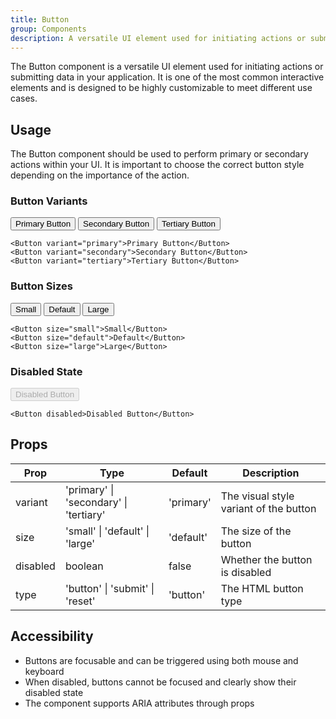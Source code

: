 ```yaml
---
title: Button
group: Components
description: A versatile UI element used for initiating actions or submitting data in your application.
---
```



The Button component is a versatile UI element used for initiating actions or submitting data in your application. It is one of the most common interactive elements and is designed to be highly customizable to meet different use cases.

## Usage

The Button component should be used to perform primary or secondary actions within your UI. It is important to choose the correct button style depending on the importance of the action.

### Button Variants

<div class="flex flex-wrap gap-4 my-8">
  <Button variant="primary" client:load>
    Primary Button
  </Button>
  <Button variant="secondary" client:load>
    Secondary Button
  </Button>
  <Button variant="tertiary" client:load>
    Tertiary Button
  </Button>
</div>

```svelte
<Button variant="primary">Primary Button</Button>
<Button variant="secondary">Secondary Button</Button>
<Button variant="tertiary">Tertiary Button</Button>
```

### Button Sizes

<div class="flex flex-wrap items-center gap-4 my-8">
  <Button size="small" client:load>
    Small
  </Button>
  <Button size="default" client:load>
    Default
  </Button>
  <Button size="large" client:load>
    Large
  </Button>
</div>

```svelte
<Button size="small">Small</Button>
<Button size="default">Default</Button>
<Button size="large">Large</Button>
```

### Disabled State

<div class="flex flex-wrap gap-4 my-8">
  <Button disabled client:load>
    Disabled Button
  </Button>
</div>

```svelte
<Button disabled>Disabled Button</Button>
```

## Props

| Prop     | Type                                   | Default   | Description                            |
| -------- | -------------------------------------- | --------- | -------------------------------------- |
| variant  | 'primary' \| 'secondary' \| 'tertiary' | 'primary' | The visual style variant of the button |
| size     | 'small' \| 'default' \| 'large'        | 'default' | The size of the button                 |
| disabled | boolean                                | false     | Whether the button is disabled         |
| type     | 'button' \| 'submit' \| 'reset'        | 'button'  | The HTML button type                   |

## Accessibility

- Buttons are focusable and can be triggered using both mouse and keyboard
- When disabled, buttons cannot be focused and clearly show their disabled state
- The component supports ARIA attributes through props
